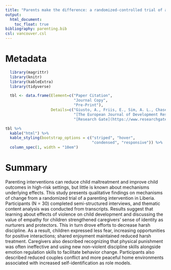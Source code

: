 ```yaml
---
title: "Parents make the difference: a randomized-controlled trial of a parenting intervention in Liberia"
output:
  html_document:
    toc_float: true
bibliography: parenting.bib
csl: vancouver.csl
---
```


# Metadata

```r
  library(magrittr)
  library(knitr)
  library(kableExtra)
  library(tidyverse)
```

```r
  tbl <- data.frame(Element=c("Paper Citation", 
                              "Journal Copy", 
                              "Pre-Print"),
                    Details=c("Giusto, A., Friis, E., Sim, A. L., Chase, R. M., Zayzay, J. O., Green, E., & Puffer, E. (2017). A Qualitative Study of Mechanisms Underlying Effects of a Parenting Intervention in Rural Liberia. The European Journal of Development Research, 29(5), 964-982.",
                              "[The European Journal of Development Research](https://link.springer.com/article/10.1057/s41287-017-0101-8)",
                              "[Research Gate](https://www.researchgate.net/profile/Ali_Giusto/publication/319920721_A_Qualitative_Study_of_Mechanisms_Underlying_Effects_of_a_Parenting_Intervention_in_Rural_Liberia/links/5a123f180f7e9bd1b2c10257/A-Qualitative-Study-of-Mechanisms-Underlying-Effects-of-a-Parenting-Intervention-in-Rural-Liberia.pdf?_sg%5B0%5D=5y1r6K_iLI0_bhFJgbmsS2HzdgfXVstFcDVQu0ivBtnJmXLheeSdyiE7xKKaHbtCJUX_93ysHdAB1pv80U-Qng.DniHxczU_LaSUDjBXVRmWwm4x38p08sF4VuHqc5a4zSjn3K2C9pfu9YmPNK76wQxi2k4SYWeb_8bFPkVDc5A2g&_sg%5B1%5D=RaD6EeFRtD2mSqf5lTrTi5A0A9Ep68q4sgagZffPwRBlNxfIgiDYBvMYBey-4UUEN8os5HM9hDCwhesXwstz5Ygd1jAOcZw8oEyfRKIA3pXz.DniHxczU_LaSUDjBXVRmWwm4x38p08sF4VuHqc5a4zSjn3K2C9pfu9YmPNK76wQxi2k4SYWeb_8bFPkVDc5A2g&_iepl=)"))

tbl %>%
  kable("html") %>%
  kable_styling(bootstrap_options = c("striped", "hover", 
                                      "condensed", "responsive")) %>%
  column_spec(1, width = "10em")
```

# Summary

Parenting interventions can reduce child maltreatment and improve child outcomes in high-risk settings, but little is known about mechanisms underlying effects. This study presents qualitative findings on mechanisms of change from a randomized trial of a parenting intervention in Liberia. Participants (N = 30) completed semi-structured interviews, and thematic content analysis was conducted from transcripts. Results suggest that learning about effects of violence on child development and discussing the value of empathy for children strengthened caregivers’ sense of identity as nurturers and protectors. This in turn drove efforts to decrease harsh discipline. As a result, children expressed less fear, increasing opportunities for positive interactions; shared enjoyment maintained reduced harsh treatment. Caregivers also described recognizing that physical punishment was often ineffective and using new non-violent discipline skills alongside emotion regulation skills to facilitate behavior change. Participants also described reduced couples conflict and more peaceful home environments associated with increased self-identification as role models.